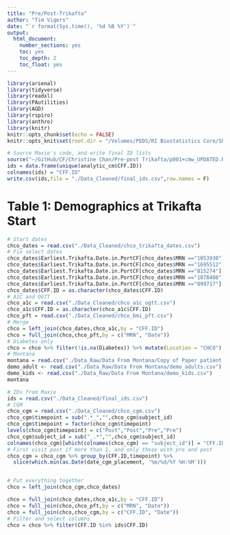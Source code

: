 ```yaml
---
title: "Pre/Post-Trikafta"
author: "Tim Vigers"
date: "`r format(Sys.time(), '%d %B %Y')`"
output:
  html_document:
    number_sections: yes
    toc: yes
    toc_depth: 2
    toc_float: yes
---
```


```r
library(arsenal)
library(tidyverse)
library(readxl)
library(PAutilities)
library(AGD)
library(rspiro)
library(anthro)
library(knitr)
knitr::opts_chunk$set(echo = FALSE)
knitr::opts_knit$set(root.dir = "/Volumes/PEDS/RI Biostatistics Core/Shared/Shared Projects/Vigers/CF/Christine Chan/Prepost Triakfta")
```

```r
# Source Maxie's code, and write final ID lists
source("~/GitHub/CF/Christine Chan/Pre-post Trikafta/p001+cmw_UPDATED.R")
ids = data.frame(unique(analytic_cm$CFF.ID))
colnames(ids) = "CFF.ID"
write.csv(ids,file = "./Data_Cleaned/final_ids.csv",row.names = F)
```

# Table 1: Demographics at Trikafta Start

```r
# Start dates
chco_dates = read.csv("./Data_Cleaned/chco_trikafta_dates.csv")
# Fix select dates
chco_dates$Earliest.Trikafta.Date.in.PortCF[chco_dates$MRN =="1053930"] = "12/1/2019"
chco_dates$Earliest.Trikafta.Date.in.PortCF[chco_dates$MRN =="1695512"] = "12/12/2019"
chco_dates$Earliest.Trikafta.Date.in.PortCF[chco_dates$MRN =="815274"] = "12/13/2019"
chco_dates$Earliest.Trikafta.Date.in.PortCF[chco_dates$MRN =="1078408"] = "3/9/2020"
chco_dates$Earliest.Trikafta.Date.in.PortCF[chco_dates$MRN =="899717"] = "2/14/2020"
chco_dates$CFF.ID = as.character(chco_dates$CFF.ID)
# A1C and OGTT
chco_a1c = read.csv("./Data_Cleaned/chco_a1c_ogtt.csv")
chco_a1c$CFF.ID = as.character(chco_a1c$CFF.ID)
chco_pft = read.csv("./Data_Cleaned/chco_bmi_pft.csv")
# Merge
chco = left_join(chco_dates,chco_a1c,by = "CFF.ID")
chco = full_join(chco,chco_pft,by = c("MRN", "Date"))
# Diabetes only
chco = chco %>% filter(!is.na(Diabetes)) %>% mutate(Location = "CHCO")
# Montana
montana = read.csv("./Data_Raw/Data From Montana/Copy of Paper patient population glycemic (+hofer).csv")
demo_adult <- read.csv("./Data_Raw/Data From Montana/demo_adults.csv")
demo_kids <- read.csv("./Data_Raw/Data From Montana/demo_kids.csv")
montana
```

```r
# IDs from Maxie
ids = read.csv("./Data_Cleaned/final_ids.csv")
# CGM
chco_cgm = read.csv("./Data_Cleaned/chco_cgm.csv")
chco_cgm$timepoint = sub(".*_","",chco_cgm$subject_id)
chco_cgm$timepoint = factor(chco_cgm$timepoint)
levels(chco_cgm$timepoint) = c("Post","Post","Pre","Pre")
chco_cgm$subject_id = sub("_.*","",chco_cgm$subject_id)
colnames(chco_cgm)[which(colnames(chco_cgm) == "subject_id")] = "CFF.ID"
# First visit post if more than 1, and only those with pre and post
chco_cgm = chco_cgm %>% group_by(CFF.ID,timepoint) %>%
  slice(which.min(as.Date(date_cgm_placement, '%m/%d/%Y %H:%M')))


# Put everything together
chco = left_join(chco_cgm,chco_dates)

chco = full_join(chco_dates,chco_a1c,by = "CFF.ID")
chco = full_join(chco,chco_pft,by = c("MRN", "Date"))
chco = full_join(chco,chco_cgm,by = c("CFF.ID", "Date"))
# Filter and select columns
chco = chco %>% filter(CFF.ID %in% ids$CFF.ID)
```

```r

```
